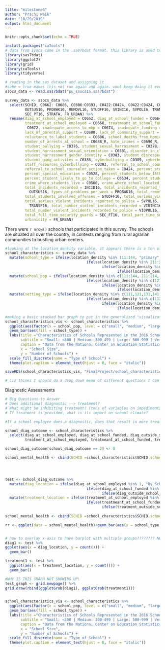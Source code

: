 ```yaml
---
title: "milestone6"
author: "Prachi Naik"
date: "10/29/2019"
output: html_document
---
```


```r
knitr::opts_chunk$set(echo = TRUE)

install.packages("caTools")
# data from ssocs came in the .sas7bdat format. this library is used to read in the data
library(sas7bdat)
library(ggplot2)
library(grid)
library(caTools)
library(tidyverse)
```

```r
# reading in the sas dataset and assigning it
#cahe = true makes this not run again and again. wont keep doing it every time I knit
ssocs_data <- read.sas7bdat("pu_ssocs16.sas7bdat")
```


```r
survey_data <- ssocs_data %>% 
  select(SCHID, C0662: C0686, C0306:C0393, C0422:C0424, C0422:C0424, C0526:C0536, C0560:C0562, DISTOT16, INCID16, INCPOL16,
         OUTSUS16, PROBWK16, REMOVL16, STUOFF16, SVINC16, SVPOL16, TRANSF16, VIOINC16, VIOPOL16, DISRUPT, SEC_FT16,
         SEC_PT16, STRATA, FR_URBAN) %>%
  rename(diag_at_school_employed = C0662, diag_at_school_funded = C0664, diag_outside_school_funded = C0666,
         treatment_at_school_employed = C0668, treatmeant_at_school_funded = C0670, treatment_outside_school_funded =
          C0672, inadequate_access_to_mhp = C0674, inadequate_funding = C0676, potential_legal_issues = C0678,
         lack_of_parental_support = C0680, lack_of_community_support = C0682, payment_policies = C0684,
         reluctance_to_label_students = C0686, school_deaths_from_homicides = C0306, school_shooting_incidents = C0308,
         number_of_arrests_at_school = C0688_R, hate_crimes = C0690_R, student_racial_ethnic_tensions = C0374,
         student_bullying = C0376, student_sexual_harrassment = C0378, student_verbal_abuse_of_teachers = C0380,
         student_harrassment_sexual_orientation = C0381, disorder_in_classrooms = C0382,
         student_harrassment_gender_identity = C0383, student_disrespect_towards_teachers_notverbal = C0384,
         student_gang_activites = C0386, cyberbullying = C0389, cyberbullying_affecting_school_environment = C0391,
         staff_resources_cyberbullying = C0393, referral_to_school_counselor_available = C0422,
         referral_to_school_counselor_action_taken = C0424, percent_students_limited_english_proficient = C0526,
         percent_special_education = C0528, percent_students_below_15th_percentile = C0532,
         percent_student_likely_to_go_to_college = C0534, percent_students_academic_achievement_important = C0536,
         crime_where_students_live = C0560, crime_where_school_located = C0562, total_disciplinary_actions = DISTOT16,
         total_incidents_recorded = INCID16, total_incidents_reported_to_police = INCPOL16, out_of_school_suspensions =
           OUTSUS16, types_of_problems_per_week = PROBWK16, total_removal_no_school = REMOVL16,
         total_students_involved_offenses = STUOFF16, total_serious_violent_incidents = SVINC16,
         total_serious_violent_incidents_reported_to_police = SVPOL16, total_transfers_to_specialized_schools =
           TRANSF16, total_number_violent_incidents_recorded = VIOINC16,
         total_number_violent_incidents_recorded_to_police = VIOPOL16, total_number_disruptions = DISRUPT,
         total_full_time_security_guards = SEC_FT16, total_part_time_security_guards = SEC_PT16, location_density = STRATA,
         urbanicity = FR_URBAN)        

```

There were `r nrow()` schools that participated in this survey. The schools are situated all over the country, in contexts ranging from rural agrarian communities to bustling urban centers. 

```r

#looking at the location_density variable, it appears there is a ton of information contained in the variables there. separate out primary, middle, high school, school population, and city, suburb, town, and rural. 
school_characteristics <- survey_data %>% 
  mutate(school_type = ifelse(location_density %in% 111:144, "primary",
                                     ifelse(location_density %in% 211:244, "middle",
                                            ifelse(location_density %in% 311:344, "high",
                                                   ifelse(location_density %in% 412:444, "combined", "test"))))) %>%
  mutate(school_pop = ifelse(location_density %in% c(111:144, 211:214, 311:314, 412:414), "small",
                                     ifelse(location_density %in% c(121:124, 221:224, 321:324, 421:424), "medium",
                                            ifelse(location_density %in% c(131:134, 231:234, 331:334, 431:434), "large",
                                                   ifelse(location_density %in% c(141:144, 241:244, 341:344, 441:444), "very large", "test"))))) %>%
  mutate(setting_type = ifelse(location_density %in% c(111,121,131,141,211,221,231,241,311,321,331,341,421,431,441), "city",
                                     ifelse(location_density %in% c(112,122,132,142,212,222,232,242,312,322,332,342,422,432,442), "suburb",
                                            ifelse(location_density %in% c(113,123,133,143,213,223,233,243,313,323,333,343,423,433,443), "town",
                                                   ifelse(location_density %in% c(114,124,134,144,214,224,234,244,314,324,334,344,424,434,444), "rural", "na")))))

#making a basic stacked bar graph to put in the generalized "visualizations" tab
school_characteristics_vis <- school_characteristics %>% 
  ggplot(aes(factor(x = school_pop, level = c("small", "medium", "large", "very large")))) + 
  geom_bar(aes(fill = school_type)) + 
  labs(title ="Characteristics of Schools Represented in the 2016 School Survey on Crime and Safety", 
       subtitle = "Small: <300 | Medium: 300-499 | Large: 500-999 | Very Large: 1000+", 
       caption = "Data from the Nationa; Center on Education Statistics, 2019",
       x = "School Size",
       y = "Number of Schools") +
  scale_fill_discrete(name = "Type of School") +
  theme(plot.caption = element_text(hjust = 0, face = "italic"))

saveRDS(school_characteristics_vis, "FinalProject/school_characteristics_vis.rds")

# Liz thinks I should do a drop down menu of different questions I can answer with my regressions: 1) diagnostics; 2) providing interventions (focusing on the capacity to do so here); 3) what is this doing to school culture? 

```

Diagnostic Assessments 

```r

# Big Questions to Answer
# Does additional diagnostic --> treatment? 
# What might be inhibiting treatment? (tons of variables on impediments to mental health services)
# If treatment is provided, what is its impact on school climate? 

#If a school employee does a diagnostic, does that result in more treatments?

school_diag_outcome <- school_characteristics %>% 
  select(diag_at_school_employed, diag_at_school_funded, diag_outside_school_funded,
         treatment_at_school_employed, treatmeant_at_school_funded, treatment_outside_school_funded)

school_diag_outcome[school_diag_outcome == 2] <- 0

school_mental_health <- cbind(SCHID =school_characteristics$SCHID,school_type = school_characteristics$school_type, school_diag_outcome)  




test <- school_diag_outcome %>% 
  mutate(diag_location = ifelse(diag_at_school_employed %in% 1, "By School Employee",
                                     ifelse(diag_at_school_funded %in% 1, "By School Contractor",
                                            ifelse(diag_outside_school_funded %in% 1, "Outside School", "None")))) %>%
  mutate(treatment_location = ifelse(treatment_at_school_employed %in% 1, "By School Employee",
                                     ifelse(treatmeant_at_school_funded %in% 1, "By School Contractor",
                                            ifelse(treatment_outside_school_funded %in% 1, "Outside School", "None"))))
  
school_mental_health <- cbind(SCHID =school_characteristics$SCHID,school_type = school_characteristics$school_type, test)  

rr <- ggplot(data = school_mental_health)+geom_bar(aes(x = school_type, fill = diag_location))


# how to overlay x-axis to have barplot with multiple groups???????? NOT WORKING! How do I rearrange the variables to facet_wrap??
diag1 <- test %>%
ggplot(aes(x = diag_location, y = count())) +
  geom_bar()

treatment1 <- test %>% 
  ggplot(aes(x = treatment_location, y = count())) +
  geom_bar() 

#WHY IS THIS GRAPH NOT SHOWING UP\
test_graph <- grid.newpage() %>% 
grid.draw(rbind(ggplotGrob(diag1), ggplotGrob(treatment1)))


school_characteristics_vis <- school_characteristics %>% 
  ggplot(aes(factor(x = school_pop, level = c("small", "medium", "large", "very large")))) + 
  geom_bar(aes(fill = school_type)) + 
  labs(title ="Characteristics of Schools Represented in the 2016 School Survey on Crime and Safety", 
       subtitle = "Small: <300 | Medium: 300-499 | Large: 500-999 | Very Large: 1000+", 
       caption = "Data from the Nationa; Center on Education Statistics, 2019",
       x = "School Size",
       y = "Number of Schools") +
  scale_fill_discrete(name = "Type of School") +
  theme(plot.caption = element_text(hjust = 0, face = "italic"))



```


